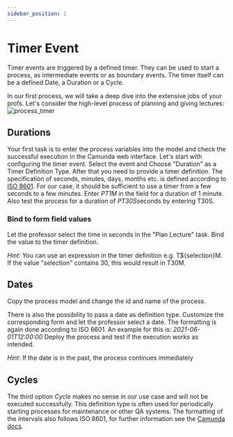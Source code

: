 ```yaml
---
sidebar_position: 1
---
```


# Timer Event
Timer events are triggered by a defined timer. They can be used to start a process, as intermediate events or as boundary events. The timer itself can be a defined Date, a Duration or a Cycle.

In our first process, we will take a deep dive into the extensive jobs of your profs. Let's consider the high-level process of planning and giving lectures:
![process_timer](/assets/docs/events/timer-event/process-timer-event.png)

## Durations

Your first task is to enter the process variables into the model and check the successful execution in the Camunda web interface.
Let's start with configuring the timer event. Select the event and Choose "Duration" as a Timer Definition Type.
After that you need to provide a timer definition. The specification of seconds, minutes, days, months etc. is defined according to [ISO 8601](https://en.wikipedia.org/wiki/ISO_8601#Durations). For our case, it should be sufficient to use a timer from a few seconds to a few minutes.
Enter *PT1M* in the field for a duration of 1 minute.
Also test the process for a duration of *PT30S*seconds by entering T30S.

### Bind to form field values

Let the professor select the time in seconds in the "Plan Lecture" task. Bind the value to the timer definition.

*Hint*: You can use an expression in the timer definition e.g. T${selection}M. If the value "selection" contains 30, this would result in T30M.

## Dates
Copy the process model and change the id and name of the process.

There is also the possibility to pass a date as definition type. Customize the corresponding form and let the professor select a date. The formatting is again done according to ISO 8601. An example for this is:
*2021-06-01T12:00:00*
Deploy the process and test if the execution works as intended.

*Hint*: If the date is in the past, the process continues immediately

## Cycles

The third option *Cycle* makes no sense in our use case and will not be executed successfully. This definition type is often used for periodically starting processes for maintenance or other QA systems. The formatting of the intervals also follows ISO 8601, for further information see the [Camunda docs](https://docs.camunda.io/docs/components/modeler/bpmn/timer-events/).
